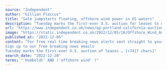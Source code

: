 ```yaml
---
source: "Independent"
author: "Gillian Flaccus"
title: "Sale jumpstarts floating, offshore wind power in US waters"
description: "Tuesday marks the first-ever U.S. auction for leases to develop commercial-scale floating wind farms in the deep waters off the West Coast"
url: "https://www.independent.co.uk/news/ap-portland-california-auctions-joe-biden-b2239229.html"
image: "https://static.independent.co.uk/2022/12/05/16/Offshore_Wind_Auction_38984.jpg?quality=75&width=1200&auto=webp"
published_at: "2022-12-05"
content: "For free real time breaking news alerts sent straight to your inbox sign up to our breaking news emails
Sign up to our free breaking news emails
Tuesday marks the first-ever U.S. auction of leases … [+7417 chars]"
search_date: "2022-12-20"
terms: "'Humboldt' AND ('offshore wind' )"
---
```


